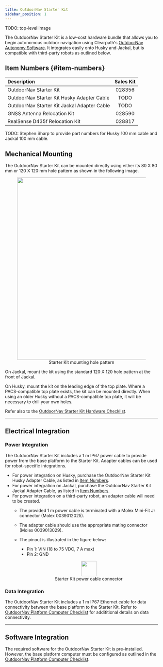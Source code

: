 ```yaml
---
title: OutdoorNav Starter Kit
sidebar_position: 1
---
```


TODO: top-level image

The OutdoorNav Starter Kit is a low-cost hardware bundle that allows you to begin autonomous outdoor navigation using
Clearpath's [OutdoorNav Autonomy Software](/docs/software/navigation_packages#outdoornav-autonomy-software). It integrates
easily onto Husky and Jackal, but is compatible with third-party robots as outlined below.

## Item Numbers {#item-numbers}

| Description                                 | Sales Kit |
| :------------------------------------------ | :-------: |
| OutdoorNav Starter Kit                      |  028356   |
| OutdoorNav Starter Kit Husky Adapter Cable  |   TODO    |
| OutdoorNav Starter Kit Jackal Adapter Cable |   TODO    |
| GNSS Antenna Relocation Kit                 |  028590   |
| RealSense D435f Relocation Kit              |  028817   |

TODO: Stephen Sharp to provide part numbers for Husky 100 mm cable and Jackal 100  mm cable.

## Mechanical Mounting

The OutdoorNav Starter Kit can be mounted directly using either its 80 X 80 mm or 120 X 120 mm hole pattern as shown in the following image.

<center>
  <figure>
    <img
      src="/img/software_images/starter_kit_integration_drawing.png"
      width="600"
    />
    <figcaption>Starter Kit mounting hole pattern</figcaption>
  </figure>
</center>

On Jackal, mount the kit using the standard 120 X 120 hole pattern at the front of Jackal.

On Husky, mount the kit on the leading edge of the top plate. Where a PACS-compatible top plate exists, the kit can be mounted directly.
When using an older Husky without a PACS-compatible top plate, it will be necessary to drill your own holes.

Refer also to the [OutdoorNav Starter Kit Hardware Checklist](/docs_outdoornav_user_manual/integration_requirements/hardware_integration_requirements/starter_kit_hardware_checklist).

---

## Electrical Integration

### Power Integration

The OutdoorNav Starter Kit includes a 1 m IP67 power cable to provide power from the base platform to the Starter Kit.
Adapter cables can be used for robot-specific integrations.

- For power integration on Husky, purchase the OutdoorNav Starter Kit Husky Adapter Cable, as listed in [Item Numbers](#item-numbers).
- For power integration on Jackal, purchase the OutdoorNav Starter Kit Jackal Adapter Cable, as listed in [Item Numbers](#item-numbers).
- For power integration on a third-party robot, an adapter cable will need to be created.
  - The provided 1 m power cable is terminated with a Molex Mini-Fit Jr connector (Molex 0039012025).
  - The adapter cable should use the appropriate mating connector (Molex 0039013029).
  - The pinout is illustrated in the figure below:
    - Pin 1: VIN (18 to 75 VDC, 7 A max)
    - Pin 2: GND

    <center>
      <figure>
        <img
          src="/img/software_images/starter_kit_power_cable_connector.png"
          width="50"
        />
        <figcaption>Starter Kit power cable connector</figcaption>
      </figure>
    </center>


### Data Integration

The OutdoorNav Starter Kit includes a 1 m IP67 Ethernet cable for data connectivity between the base platform to the Starter Kit.
Refer to [OutdoorNav Platform Computer Checklist](/docs_outdoornav_user_manual/integration_requirements/hardware_integration_requirements/platform_computer_checklist)
for addititional details on data connectivity.

---

## Software Integration

The required software for the OutdoorNav Starter Kit is pre-installed. However, the base platform computer must be configured as outlined
in the [OutdoorNav Platform Computer Checklist](/docs_outdoornav_user_manual/integration_requirements/hardware_integration_requirements/platform_computer_checklist).
